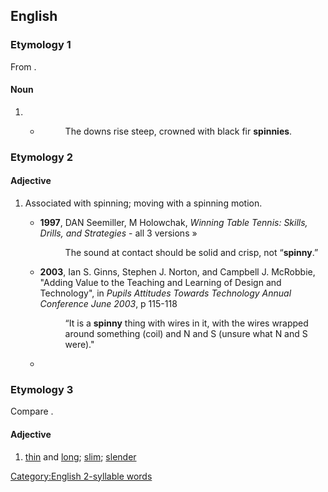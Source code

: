 ==English==

===Etymology 1===
From {{etyl|la|en}} {{m|la|spīnētum}}.

====Noun====
{{en-noun}}

# {{alternative spelling of|en|spinney}}
#* {{RQ:Kingsley Two Years Ago}}
#*: The downs rise steep, crowned with black fir '''spinnies'''.

===Etymology 2===
{{suffix|en|spin|y}}

====Adjective====
{{en-adj|er}}

# {{lb|en|informal}} Associated with spinning; moving with a spinning motion.
#* '''1997''', DAN Seemiller, M Holowchak, ''Winning Table Tennis: Skills, Drills, and Strategies'' - all 3 versions »
#*: The sound at contact should be solid and crisp, not “'''spinny'''.”
#* '''2003''', Ian S. Ginns, Stephen J. Norton, and Campbell J. McRobbie, "Adding Value to the Teaching and Learning of Design and Technology", in ''Pupils Attitudes Towards Technology Annual Conference June 2003'', p 115-118
#*: “It is a '''spinny''' thing with wires in it, with the wires wrapped around something (coil) and N and S (unsure what N and S were)."
#* {{quote-book|en|year=2006|author=J Purkis|title=Finding a Different Kind of Normal: Misadventures with Asperger Syndrome|passage=Then you got a double whammy - your eyes were full of orange and your head was '''spinny''' and dizzy.}}

===Etymology 3===
Compare {{m|en|spiny}}.

====Adjective====
{{en-adj}}

# {{lb|en|UK|dialect|obsolete}} [[thin]] and [[long]]; [[slim]]; [[slender]]

{{Webster 1913}}

[[Category:English 2-syllable words]]